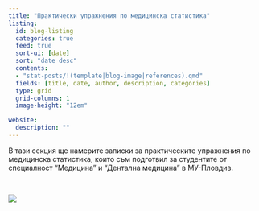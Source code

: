 ```yaml
---
title: "Практически упражнения по медицинска статистика"
listing: 
  id: blog-listing
  categories: true
  feed: true
  sort-ui: [date]
  sort: "date desc"
  contents:
  - "stat-posts/!(template|blog-image|references).qmd"
  fields: [title, date, author, description, categories]
  type: grid
  grid-columns: 1
  image-height: "12em"

website:
  description: ""
---
```


В тази секция ще намерите записки за практическите упражнения по медицинска статистика, които съм подготвил за студентите от специалност "Медицина" и "Дентална медицина" в МУ-Пловдив.

<br>

```{=html}
<a href="https://www.buymeacoffee.com/kostadinoff"><img src="https://img.buymeacoffee.com/button-api/?text=Buy me a coffee&emoji=☕&slug=kostadinoff&button_colour=ed5c9b&font_colour=ffffff&font_family=Arial&outline_colour=ffffff&coffee_colour=ffffff" /></a>
```
<br>

::: {#blog-listing}
:::